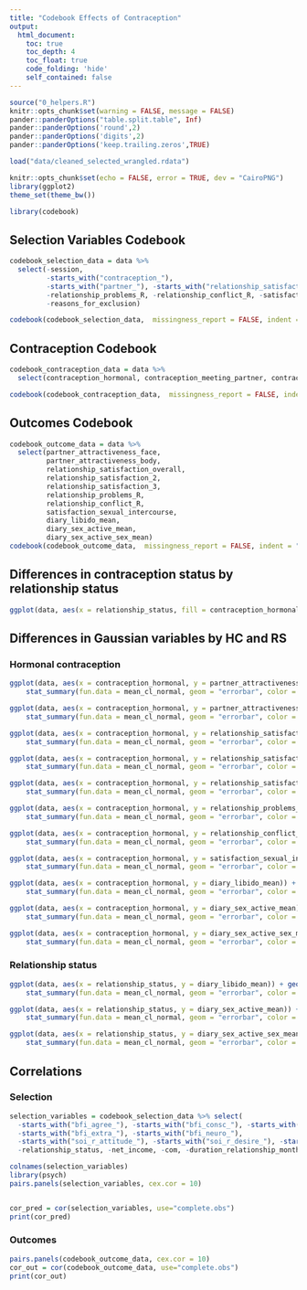 ```yaml
---
title: "Codebook Effects of Contraception"
output:
  html_document:
    toc: true
    toc_depth: 4
    toc_float: true
    code_folding: 'hide'
    self_contained: false
---
```

  
```r
source("0_helpers.R")
knitr::opts_chunk$set(warning = FALSE, message = FALSE)
pander::panderOptions("table.split.table", Inf)
pander::panderOptions('round',2)
pander::panderOptions('digits',2)
pander::panderOptions('keep.trailing.zeros',TRUE)

load("data/cleaned_selected_wrangled.rdata")

knitr::opts_chunk$set(echo = FALSE, error = TRUE, dev = "CairoPNG")
library(ggplot2)
theme_set(theme_bw())

library(codebook)
```


## Selection Variables Codebook
```r
codebook_selection_data = data %>%
  select(-session,
         -starts_with("contraception_"),
         -starts_with("partner_"), -starts_with("relationship_satisfaction"),
         -relationship_problems_R, -relationship_conflict_R, -satisfaction_sexual_intercourse,
         -reasons_for_exclusion)

codebook(codebook_selection_data,  missingness_report = FALSE, indent = "##")
```

## Contraception Codebook
```r
codebook_contraception_data = data %>%
  select(contraception_hormonal, contraception_meeting_partner, contraception_change_since_meeting_partner)

codebook(codebook_contraception_data,  missingness_report = FALSE, indent = "##")
```

## Outcomes Codebook 
```r
codebook_outcome_data = data %>%
  select(partner_attractiveness_face,
         partner_attractiveness_body,
         relationship_satisfaction_overall,
         relationship_satisfaction_2,
         relationship_satisfaction_3,
         relationship_problems_R,
         relationship_conflict_R,
         satisfaction_sexual_intercourse,
         diary_libido_mean,
         diary_sex_active_mean,
         diary_sex_active_sex_mean)
codebook(codebook_outcome_data,  missingness_report = FALSE, indent = "##")
```


## Differences in contraception status by relationship status
```r
ggplot(data, aes(x = relationship_status, fill = contraception_hormonal)) + geom_bar(position = "dodge")
```

## Differences in Gaussian variables by HC and RS {.tabset}
### Hormonal contraception
```r
ggplot(data, aes(x = contraception_hormonal, y = partner_attractiveness_face)) + geom_jitter() + stat_summary(fun.y = mean, geom = "point", color = "red") + 
    stat_summary(fun.data = mean_cl_normal, geom = "errorbar", color = "red")

ggplot(data, aes(x = contraception_hormonal, y = partner_attractiveness_body)) + geom_jitter() + stat_summary(fun.y = mean, geom = "point", color = "red") + 
    stat_summary(fun.data = mean_cl_normal, geom = "errorbar", color = "red")

ggplot(data, aes(x = contraception_hormonal, y = relationship_satisfaction_overall)) + geom_jitter() + stat_summary(fun.y = mean, geom = "point", color = "red") + 
    stat_summary(fun.data = mean_cl_normal, geom = "errorbar", color = "red")

ggplot(data, aes(x = contraception_hormonal, y = relationship_satisfaction_2)) + geom_jitter() + stat_summary(fun.y = mean, geom = "point", color = "red") + 
    stat_summary(fun.data = mean_cl_normal, geom = "errorbar", color = "red")

ggplot(data, aes(x = contraception_hormonal, y = relationship_satisfaction_3)) + geom_jitter() + stat_summary(fun.y = mean, geom = "point", color = "red") + 
    stat_summary(fun.data = mean_cl_normal, geom = "errorbar", color = "red")

ggplot(data, aes(x = contraception_hormonal, y = relationship_problems_R)) + geom_jitter() + stat_summary(fun.y = mean, geom = "point", color = "red") + 
    stat_summary(fun.data = mean_cl_normal, geom = "errorbar", color = "red")

ggplot(data, aes(x = contraception_hormonal, y = relationship_conflict_R)) + geom_jitter() + stat_summary(fun.y = mean, geom = "point", color = "red") + 
    stat_summary(fun.data = mean_cl_normal, geom = "errorbar", color = "red")

ggplot(data, aes(x = contraception_hormonal, y = satisfaction_sexual_intercourse)) + geom_jitter() + stat_summary(fun.y = mean, geom = "point", color = "red") + 
    stat_summary(fun.data = mean_cl_normal, geom = "errorbar", color = "red")

ggplot(data, aes(x = contraception_hormonal, y = diary_libido_mean)) + geom_jitter() + stat_summary(fun.y = mean, geom = "point", color = "red") + 
    stat_summary(fun.data = mean_cl_normal, geom = "errorbar", color = "red")

ggplot(data, aes(x = contraception_hormonal, y = diary_sex_active_mean)) + geom_jitter() + stat_summary(fun.y = mean, geom = "point", color = "red") + 
    stat_summary(fun.data = mean_cl_normal, geom = "errorbar", color = "red")

ggplot(data, aes(x = contraception_hormonal, y = diary_sex_active_sex_mean)) + geom_jitter() + stat_summary(fun.y = mean, geom = "point", color = "red") + 
    stat_summary(fun.data = mean_cl_normal, geom = "errorbar", color = "red")
```

### Relationship status
```r
ggplot(data, aes(x = relationship_status, y = diary_libido_mean)) + geom_jitter() + stat_summary(fun.y = mean, geom = "point", color = "red") + 
    stat_summary(fun.data = mean_cl_normal, geom = "errorbar", color = "red")

ggplot(data, aes(x = relationship_status, y = diary_sex_active_mean)) + geom_jitter() + stat_summary(fun.y = mean, geom = "point", color = "red") + 
    stat_summary(fun.data = mean_cl_normal, geom = "errorbar", color = "red")

ggplot(data, aes(x = relationship_status, y = diary_sex_active_sex_mean)) + geom_jitter() + stat_summary(fun.y = mean, geom = "point", color = "red") + 
    stat_summary(fun.data = mean_cl_normal, geom = "errorbar", color = "red")
```


## Correlations {.tabset}
### Selection
```r
selection_variables = codebook_selection_data %>% select(
  -starts_with("bfi_agree_"), -starts_with("bfi_consc_"), -starts_with("bfi_open_"),
  -starts_with("bfi_extra_"), -starts_with("bfi_neuro_"),
  -starts_with("soi_r_attitude_"), -starts_with("soi_r_desire_"), -starts_with("soi_r_behavior_"), 
  -relationship_status, -net_income, -com, -duration_relationship_month)

colnames(selection_variables)
library(psych)
pairs.panels(selection_variables, cex.cor = 10)


cor_pred = cor(selection_variables, use="complete.obs")
print(cor_pred)
```

### Outcomes
```r
pairs.panels(codebook_outcome_data, cex.cor = 10)
cor_out = cor(codebook_outcome_data, use="complete.obs")
print(cor_out)
```

